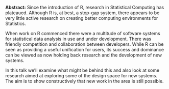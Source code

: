 <span>**Abstract:**</span> Since the introduction of R, research in Statistical Computing has
plateaued. Although R is, at best, a stop-gap system, there appears to
be very little active research on creating better computing
environments for Statistics.

When work on R commenced there were a multitude of software systems
for statistical data analysis in use and under development. There was
friendly competition and collaboration between developers. While R can
be seen as providing a useful unification for users, its success and
dominance can be viewed as now holding back research and the
development of new systems.

In this talk we'll examine what might be behind this and also look at
some research aimed at exploring some of the design space for new
systems. The aim is to show constructively that new work in the area
is still possible.
